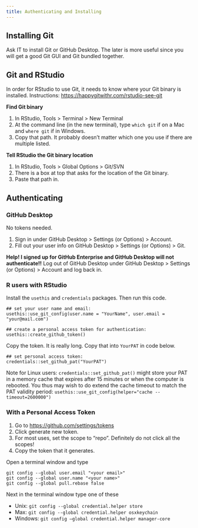 ```yaml
---
title: Authenticating and Installing
---
```


## Installing Git

Ask IT to install Git or GitHub Desktop. The later is more useful since you will get a good Git GUI and Git bundled together.

## Git and RStudio

In order for RStudio to use Git, it needs to know where your Git binary is installed. Instructions: <https://happygitwithr.com/rstudio-see-git>

**Find Git binary**

1. In RStudio, Tools > Terminal > New Terminal
2. At the command line (in the new terminal), type `which git` if on a Mac and `where git` if in Windows.  
3. Copy that path. It probably doesn't matter which one you use if there are multiple listed.

**Tell RStudio the Git binary location**

1. In RStudio, Tools > Global Options > Git/SVN
2. There is a box at top that asks for the location of the Git binary.  
3. Paste that path in.

## Authenticating

### GitHub Desktop

No tokens needed. 

1. Sign in under GitHub Desktop > Settings (or Options) > Account.
2. Fill out your user info on GitHub Desktop > Settings (or Options) > Git.

**Help! I signed up for GitHub Enterprise and GitHub Desktop will not authenticate!!** 
Log out of GitHub Desktop under GitHub Desktop > Settings (or Options) > Account and log back in.

### R users with RStudio

Install the `usethis` and `credentials` packages. Then run this code.

```
## set your user name and email:
usethis::use_git_config(user.name = "YourName", user.email = "your@mail.com")

## create a personal access token for authentication:
usethis::create_github_token() 
```
Copy the token. It is really long. Copy that into `YourPAT` in code below.
```
## set personal access token:
credentials::set_github_pat("YourPAT")
```

Note for Linux users:
`credentials::set_github_pat()` might store your PAT in a memory cache that expires after 15 minutes or 
when the computer is rebooted. You thus may wish to do extend the cache timeout to match the PAT validity period:
`usethis::use_git_config(helper="cache --timeout=2600000")`

### With a Personal Access Token

1. Go to <https://github.com/settings/tokens>
2. Click generate new token. 
3. For most uses, set the scope to "repo". Definitely do not click all the scopes!
4. Copy the token that it generates.

Open a terminal window and type
```
git config --global user.email "<your email>"
git config --global user.name "<your name>"
git config --global pull.rebase false
```
Next in the terminal window type one of these

* Unix: `git config --global credential.helper store`
* Max: `git config --global credential.helper osxkeychain`
* Windows: `git config –global credential.helper manager-core`



